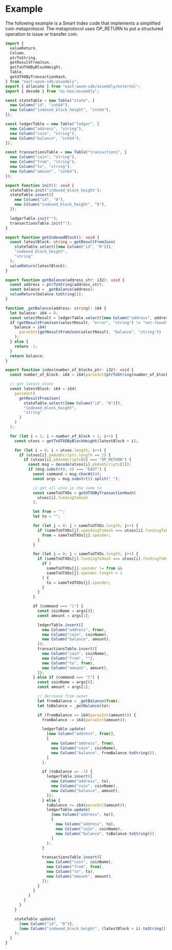 # Example

The following example is a Smart Index code that implements a simplified coin metaprotocol.
The metaprotocol uses OP_RETURN to put a structured operation to issue or transfer coin.

```ts
import {
  valueReturn,
  Column,
  ptrToString,
  getResultFromJson,
  getTxUTXOByBlockHeight,
  Table,
  getUTXOByTransactionHash,
} from "east-wasm-sdk/assembly";
export { allocate } from "east-wasm-sdk/assembly/external";
import { decode } from "as-hex/assembly";

const stateTable = new Table("state", [
  new Column("id", "int64"),
  new Column("indexed_block_height", "int64"),
]);

const ledgerTable = new Table("ledger", [
  new Column("address", "string"),
  new Column("coin", "string"),
  new Column("balance", "int64"),
]);

const transactionsTable = new Table("transactions", [
  new Column("coin", "string"),
  new Column("from", "string"),
  new Column("to", "string"),
  new Column("amount", "int64"),
]);

export function init(): void {
  stateTable.init("indexed_block_height");
  stateTable.insert([
    new Column("id", "0"),
    new Column("indexed_block_height", "0"),
  ]);

  ledgerTable.init("");
  transactionsTable.init("");
}

export function getIndexedBlock(): void {
  const latestBlock: string = getResultFromJson(
    stateTable.select([new Column("id", "0")]),
    "indexed_block_height",
    "string"
  );
  valueReturn(latestBlock);
}

export function getBalance(address_str: i32): void {
  const address = ptrToString(address_str);
  const balance = _getBalance(address);
  valueReturn(balance.toString());
}

function _getBalance(address: string): i64 {
  let balance: i64 = 0;
  const selectResult = ledgerTable.select([new Column("address", address)]);
  if (getResultFromJson(selectResult, "error", "string") != "not-found") {
    balance = i64(
      parseInt(getResultFromJson(selectResult, "balance", "string"))
    );
  } else {
    return -1;
  }
  return balance;
}

export function index(number_of_blocks_ptr: i32): void {
  const number_of_block: i64 = i64(parseInt(ptrToString(number_of_blocks_ptr)));

  // get latest state
  const latestBlock: i64 = i64(
    parseInt(
      getResultFromJson(
        stateTable.select([new Column("id", "0")]),
        "indexed_block_height",
        "string"
      )
    )
  );

  for (let i = 1; i < number_of_block + 1; i++) {
    const utxos = getTxUTXOByBlockHeight(latestBlock + i);

    for (let i = 0; i < utxos.length; i++) {
      if (utxos[i].pkAsmScripts.length == 2) {
        if (utxos[i].pkAsmScripts[0] === "OP_RETURN") {
          const msg = decode(utxos[i].pkAsmScripts[1]);
          if (msg.substr(0, 4) === "EAST") {
            const command = msg.charAt(4);
            const args = msg.substr(5).split("_");

            // get all utxo in the same tx
            const sameTxUTXOs = getUTXOByTransactionHash(
              utxos[i].fundingTxHash
            );

            let from = "";
            let to = "";

            for (let j = 0; j < sameTxUTXOs.length; j++) {
              if (sameTxUTXOs[j].spendingTxHash === utxos[i].fundingTxHash) {
                from = sameTxUTXOs[j].spender;
              }
            }

            for (let j = 0; j < sameTxUTXOs.length; j++) {
              if (sameTxUTXOs[j].fundingTxHash === utxos[i].fundingTxHash) {
                if (
                  sameTxUTXOs[j].spender != from &&
                  sameTxUTXOs[j].spender.length > 1
                ) {
                  to = sameTxUTXOs[j].spender;
                }
              }
            }

            if (command === "i") {
              const coinName = args[0];
              const amount = args[1];

              ledgerTable.insert([
                new Column("address", from),
                new Column("coin", coinName),
                new Column("balance", amount),
              ]);
              transactionsTable.insert([
                new Column("coin", coinName),
                new Column("from", ""),
                new Column("to", from),
                new Column("amount", amount),
              ]);
            } else if (command === "t") {
              const coinName = args[0];
              const amount = args[1];

              // decrease from owner
              let fromBalance = _getBalance(from);
              let toBalance = _getBalance(to);

              if (fromBalance >= i64(parseInt(amount))) {
                fromBalance -= i64(parseInt(amount));

                ledgerTable.update(
                  [new Column("address", from)],
                  [
                    new Column("address", from),
                    new Column("coin", coinName),
                    new Column("balance", fromBalance.toString()),
                  ]
                );

                if (toBalance == -1) {
                  ledgerTable.insert([
                    new Column("address", to),
                    new Column("coin", coinName),
                    new Column("balance", amount),
                  ]);
                } else {
                  toBalance += i64(parseInt(amount));
                  ledgerTable.update(
                    [new Column("address", to)],
                    [
                      new Column("address", to),
                      new Column("coin", coinName),
                      new Column("balance", toBalance.toString()),
                    ]
                  );
                }

                transactionsTable.insert([
                  new Column("coin", coinName),
                  new Column("from", from),
                  new Column("to", to),
                  new Column("amount", amount),
                ]);
              }
            }
          }
        }
      }
    }

    stateTable.update(
      [new Column("id", "0")],
      [new Column("indexed_block_height", (latestBlock + i).toString())]
    );
  }
}
```
